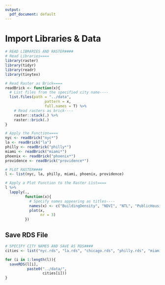 ```yaml
---
output:
  pdf_document: default
---
```

# Import Libraries & Data
```r
# READ LIBRARIES AND RASTER####
# Read Libraries====
library(raster)
library(tidyr)
library(readr)
library(tinytex)

# Read Raster as Brick====
readBrick <- function(x){
  # List files from the specified city name----
  list.files(path = "../data",
                  pattern = x,
                  full.names = T) %>% 
    # Read rasters as brick----
    raster::stack(.) %>% 
    raster::brick(.)
}

# Apply the Function====
nyc <- readBrick("nyc*")
la <- readBrick("la")
philly <- readBrick("philly*")
miami <- readBrick("miami*")
phoenix <- readBrick("phoenix*")
providence <- readBrick("providence*")

# PLOT RASTER####
l <- list(nyc, la, philly, miami, phoenix, providence)

# Apply a Plot Function to the Raster List==== 
l %>% 
  lapply(.,
         function(x){
           # Specify names appearing as titles----
           names(x) <- c("BuildingDensity", "NDVI", "NTL", "PublicHousingAreaRatio", "Population", "PovertyRate")
           plot(x,
                nr = 3)
         })
```

## Save RDS File
```r
# SPECIFY CITY NAMES AND SAVE AS RDS####
cities <- list("nyc.rds", "la.rds", "chicago.rds", "philly.rds", "miami.rds", "phoenix.rds", "providence.rds")

for (i in 1:length(l)){
  saveRDS(l[i],
          paste0("../data/",
                 cities[i]))
}
```
